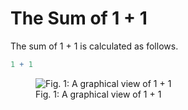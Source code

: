 The Sum of 1 + 1
================

The sum of 1 + 1 is calculated as follows.

```r
1 + 1
```

![Fig. 1: A graphical view of 1 + 1](figure.png)
